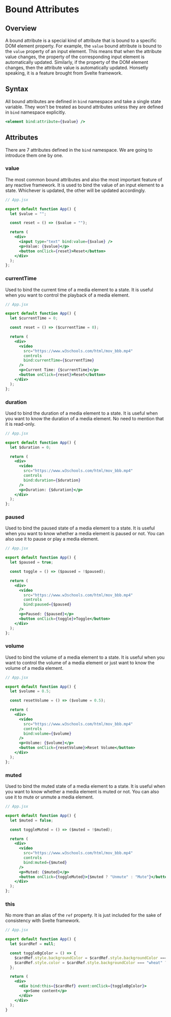 # Bound Attributes

## Overview

A bound attribute is a special kind of attribute that is bound to a specific DOM element property. For example, the `value` bound attribute is bound to the `value` property of an input element. This means that when the attribute value changes, the property of the corresponding input element is automatically updated. Similarly, if the property of the DOM element changes, then the attribute value is automatically updated. Honsetly speaking, it is a feature brought from Svelte framework.

## Syntax

All bound attributes are defined in `bind` namespace and take a single state variable. They won't be treated as bound attributes unless they are defined in `bind` namespace explicitly.

```jsx
<element bind:attribute={$value} />
```

## Attributes

There are 7 attributes defined in the `bind` namespace. We are going to introduce them one by one.

### value

The most common bound attributes and also the most important feature of any reactive framework. It is used to bind the value of an input element to a state. Whichever is updated, the other will be updated accordingly.

```jsx
// App.jsx

export default function App() {
  let $value = "";

  const reset = () => ($value = "");

  return (
    <div>
      <input type="text" bind:value={$value} />
      <p>Value: {$value}</p>
      <button onClick={reset}>Reset</button>
    </div>
  );
};
```

### currentTime

Used to bind the current time of a media element to a state. It is useful when you want to control the playback of a media element.

```jsx
// App.jsx

export default function App() {
  let $currentTime = 0;

  const reset = () => ($currentTime = 0);

  return (
    <div>
      <video
        src="https://www.w3schools.com/html/mov_bbb.mp4"
        controls
        bind:currentTime={$currentTime}
      />
      <p>Current Time: {$currentTime}</p>
      <button onClick={reset}>Reset</button>
    </div>
  );
};
```

### duration

Used to bind the duration of a media element to a state. It is useful when you want to know the duration of a media element. No need to mention that it is read-only.

```jsx
// App.jsx

export default function App() {
  let $duration = 0;

  return (
    <div>
      <video
        src="https://www.w3schools.com/html/mov_bbb.mp4"
        controls
        bind:duration={$duration}
      />
      <p>Duration: {$duration}</p>
    </div>
  );
};
```

### paused

Used to bind the paused state of a media element to a state. It is useful when you want to know whether a media element is paused or not. You can also use it to pause or play a media element.

```jsx
// App.jsx

export default function App() {
  let $paused = true;

  const toggle = () => ($paused = !$paused);

  return (
    <div>
      <video
        src="https://www.w3schools.com/html/mov_bbb.mp4"
        controls
        bind:paused={$paused}
      />
      <p>Paused: {$paused}</p>
      <button onClick={toggle}>Toggle</button>
    </div>
  );
};
```

### volume

Used to bind the volume of a media element to a state. It is useful when you want to control the volume of a media element or just want to know the volume of a media element.

```jsx
// App.jsx

export default function App() {
  let $volume = 0.5;

  const resetVolume = () => ($volume = 0.5);

  return (
    <div>
      <video
        src="https://www.w3schools.com/html/mov_bbb.mp4"
        controls
        bind:volume={$volume}
      />
      <p>Volume: {$volume}</p>
      <button onClick={resetVolume}>Reset Volume</button>
    </div>
  );
};
```

### muted

Used to bind the muted state of a media element to a state. It is useful when you want to know whether a media element is muted or not. You can also use it to mute or unmute a media element.

```jsx
// App.jsx

export default function App() {
  let $muted = false;

  const toggleMuted = () => ($muted = !$muted);

  return (
    <div>
      <video
        src="https://www.w3schools.com/html/mov_bbb.mp4"
        controls
        bind:muted={$muted}
      />
      <p>Muted: {$muted}</p>
      <button onClick={toggleMuted}>{$muted ? "Unmute" : "Mute"}</button>
    </div>
  );
};
```

### this

No more than an alias of the `ref` property. It is just included for the sake of consistency with Svelte framework.

```jsx
// App.jsx

export default function App() {
  let $cardRef = null;

  const toggleBgColor = () => {
    $cardRef.style.backgroundColor = $cardRef.style.backgroundColor === "white" ? "wheat" : "white";
    $cardRef.style.color = $cardRef.style.backgroundColor === "wheat" ? "brown" : "black";
  };

  return (
    <div>
      <div bind:this={$cardRef} event:onClick={toggleBgColor}>
        <p>Some content</p>
      </div>
    </div>
  );
}
```